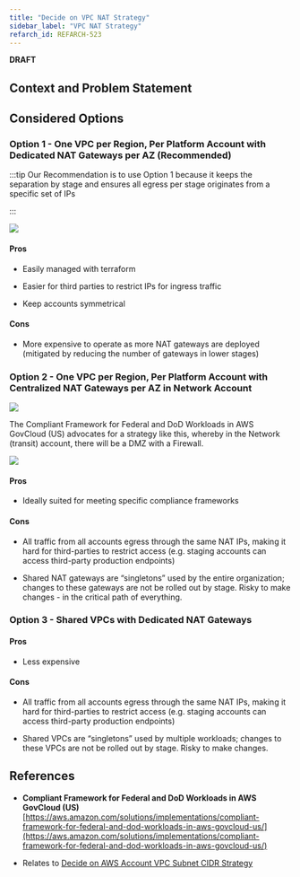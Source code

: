 ```yaml
---
title: "Decide on VPC NAT Strategy"
sidebar_label: "VPC NAT Strategy"
refarch_id: REFARCH-523
---
```


**DRAFT**

## Context and Problem Statement

## Considered Options

### Option 1 - One VPC per Region, Per Platform Account with Dedicated NAT Gateways per AZ (Recommended)

:::tip Our Recommendation is to use Option 1 because it keeps the separation by stage and ensures all egress per stage
originates from a specific set of IPs

:::

<img src="/assets/refarch/image-20220712-201801.png" /><br/>

#### Pros

- Easily managed with terraform

- Easier for third parties to restrict IPs for ingress traffic

- Keep accounts symmetrical

#### Cons

- More expensive to operate as more NAT gateways are deployed (mitigated by reducing the number of gateways in lower
  stages)

### Option 2 - One VPC per Region, Per Platform Account with Centralized NAT Gateways per AZ in Network Account

<img src="/assets/refarch/image-20220712-201801.png" /><br/>

The Compliant Framework for Federal and DoD Workloads in AWS GovCloud (US) advocates for a strategy like this, whereby
in the Network (transit) account, there will be a DMZ with a Firewall.

<img src="/assets/refarch/image-20220624-172541.png" /><br/>

#### Pros

- Ideally suited for meeting specific compliance frameworks

#### Cons

- All traffic from all accounts egress through the same NAT IPs, making it hard for third-parties to restrict access
  (e.g. staging accounts can access third-party production endpoints)

- Shared NAT gateways are “singletons” used by the entire organization; changes to these gateways are not be rolled out
  by stage. Risky to make changes - in the critical path of everything.

### Option 3 - Shared VPCs with Dedicated NAT Gateways

#### Pros

- Less expensive

#### Cons

- All traffic from all accounts egress through the same NAT IPs, making it hard for third-parties to restrict access
  (e.g. staging accounts can access third-party production endpoints)

- Shared VPCs are “singletons” used by multiple workloads; changes to these VPCs are not be rolled out by stage. Risky
  to make changes.

## References

- **Compliant Framework for Federal and DoD Workloads in AWS GovCloud (US)**
  [https://aws.amazon.com/solutions/implementations/compliant-framework-for-federal-and-dod-workloads-in-aws-govcloud-us/](https://aws.amazon.com/solutions/implementations/compliant-framework-for-federal-and-dod-workloads-in-aws-govcloud-us/)

- Relates to
  [Decide on AWS Account VPC Subnet CIDR Strategy](/learn/network/design-decisions/decide-on-aws-account-vpc-subnet-cidr-strategy)
